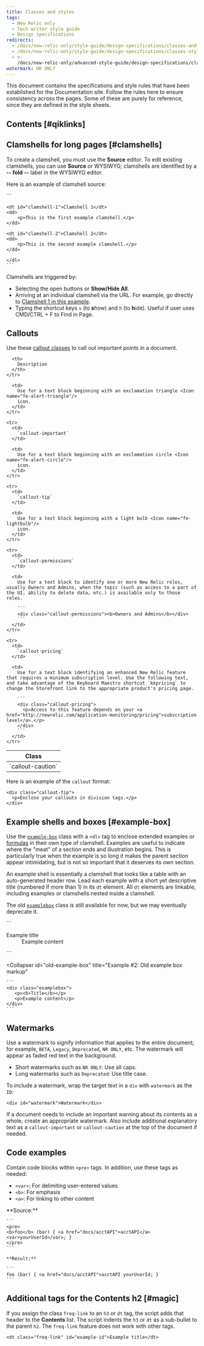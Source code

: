 ```yaml
---
title: Classes and styles
tags:
  - New Relic only
  - Tech writer style guide
  - Design specifications
redirects:
  - /docs/new-relic-only/style-guide/design-specifications/classes-and-styles
  - /docs/new-relic-only/style-guide/design-specifications/classes-styles
  - >-
    /docs/new-relic-only/advanced-style-guide/design-specifications/classes-styles
watermark: NR ONLY
---
```


This document contains the specifications and style rules that have been established for the Documentation site. Follow the rules here to ensure consistency across the pages. Some of these are purely for reference, since they are defined in the style sheets.

## Contents [#qiklinks]

## Clamshells for long pages [#clamshells]

To create a clamshell, you must use the **Source** editor. To edit existing clamshells, you can use **Source** or WYSIWYG; clamshells are identified by a **-- fold --** label in the WYSIWYG editor.

Here is an example of clamshell source:

<CollapserGroup>
  <Collapser
    id="clamshell-source"
    title="Clamshell source"
  >
    ```
    <dl class="clamshell-list">

    <dt id="clamshell-1">Clamshell 1</dt>
    <dd>
        <p>This is the first example clamshell.</p>
    </dd>

    <dt id="clamshell-2">Clamshell 2</dt>
    <dd>
        <p>This is the second example clamshell.</p>
    </dd>

    </dl>
    ```
  </Collapser>
</CollapserGroup>

Clamshells are triggered by:

* Selecting the open buttons or **Show/Hide All**.
* Arriving at an individual clamshell via the URL. For example, go directly to [Clamshell 1 in this example](/docs/new-relic-only/basic-style-guide/writing-guidelines/clamshells#clamshell-1).
* Typing the shortcut keys `s` (to **s**how) and `h` (to **h**ide). Useful if user uses CMD/CTRL + F to Find in Page.

## Callouts

Use these [callout classes](/docs/new-relic-only/basic-style-guide/basic-style-guide/formatting-document-key-points#callouts) to call out important points in a document.

<table>
  <thead>
    <tr>
      <th style={{ width: "200px" }}>
        Class
      </th>

      <th>
        Description
      </th>
    </tr>
  </thead>

  <tbody>
    <tr>
      <td>
        `callout-caution`
      </td>

      <td>
        Use for a text block beginning with an exclamation triangle <Icon name="fe-alert-triangle"/>
        icon.
      </td>
    </tr>

    <tr>
      <td>
        `callout-important`
      </td>

      <td>
        Use for a text block beginning with an exclamation circle <Icon name="fe-alert-circle"/>
        icon.
      </td>
    </tr>

    <tr>
      <td>
        `callout-tip`
      </td>

      <td>
        Use for a text block beginning with a light bulb <Icon name="fe-lightbulb"/>
        icon.
      </td>
    </tr>

    <tr>
      <td>
        `callout-permissions`
      </td>

      <td>
        Use for a text block to identify one or more New Relic roles, usually Owners and Admins, when the topic (such as access to a part of the UI, ability to delete data, etc.) is available only to those roles.

        ```
        <div class="callout-permissions"><b>Owners and Admins</b></div>
        ```
      </td>
    </tr>

    <tr>
      <td>
        `callout-pricing`
      </td>

      <td>
        Use for a text block identifying an enhanced New Relic feature that requires a minimum subscription level. Use the following text, and take advantage of the Keyboard Maestro shortcut `kkpricing` to change the Storefront link to the appropriate product's pricing page.

        ```
        <div class="callout-pricing">
          <p>Access to this feature depends on your <a href="http://newrelic.com/application-monitoring/pricing">subscription level</a>.</p>
        </div>
        ```
      </td>
    </tr>
  </tbody>
</table>

Here is an example of the `callout` format:

```
<div class="callout-tip">
  <p>Enclose your callouts in division tags.</p>
</div>
```

## Example shells and boxes [#example-box]

Use the [`example-box`](#example-shell) class with a `<dl>` tag to enclose extended examples or [formulas](/docs/accounts-partnerships/accounts/account-maintenance/account-usage-explore-usage-trends-over-time#apm-daily-usage) in their own type of clamshell. Examples are useful to indicate where the "meat" of a section ends and illustration begins. This is particularly true when the example is so long it makes the parent section appear intimidating, but is not so important that it deserves its own section.

An example shell is essentially a clamshell that looks like a table with an auto-generated header row. Lead each example with a short yet descriptive title (numbered if more than 1) in its `dt` element. All `dt` elements are linkable, including examples or clamshells nested inside a clamshell.

The old [`examplebox`](#old-example-box) class is still available for now, but we may eventually deprecate it.

<CollapserGroup>
  <Collapser
    id="example-shell"
    title="Example #1: Remodeled example shell markup"
  >
    ```
    <dl class="example-box">
       <dt id="example-title">Example title</dt>
       <dd>Example content</dd>
    </dl>
    ```
  </Collapser>

  <Collapser
    id="old-example-box"
    title="Example #2: Old example box markup"
  >
    ```
    <div class="examplebox">
       <p><b>Title</b></p>
       <p>Example content</p>
    </div>
    ```
  </Collapser>
</CollapserGroup>

## Watermarks

Use a watermark to signify information that applies to the entire document; for example, `BETA`, `Legacy`, `Deprecated`, `NR ONLY`, etc. The watermark will appear as faded red text in the background.

* Short watermarks such as `NR ONLY`: Use all caps.
* Long watermarks such as `Deprecated`: Use title case.

To include a watermark, wrap the target text in a `div` with `watermark` as the `ID`:

```
<div id="watermark">Watermark</div>
```

If a document needs to include an important warning about its contents as a whole, create an appropriate watermark. Also include additional explanatory text as a `callout-important` or `callout-caution` at the top of the document if needed.

## Code examples

Contain code blocks within `<pre>` tags. In addition, use these tags as needed:

* `<var>`: For delimiting user-entered values
* `<b>`: For emphasis
* `<a>`: For linking to other content

<CollapserGroup>
  <Collapser
    id="code-block-example"
    title="Example: Code blocks"
  >
    **Source:**

    ```
    <pre>
    <b>foo</b> (bar) { <a href="docs/acctAPI">acctAPI</a> <var>yourUserId</var>; }
    </pre>
    ```

    **Result:**

    ```
    foo (bar) { <a href="docs/acctAPI">acctAPI yourUserId; }
    ```
  </Collapser>
</CollapserGroup>

## Additional tags for the Contents h2 [#magic]

If you assign the class `freq-link` to an `h3` or `dt` tag, the script adds that header to the **Contents** list. The script indents the `h3` or `dt` as a sub-bullet to the parent `h2`. The `freq-link` feature does not work with other tags.

```
<dt class="freq-link" id="example-id">Example title</dt>
```
